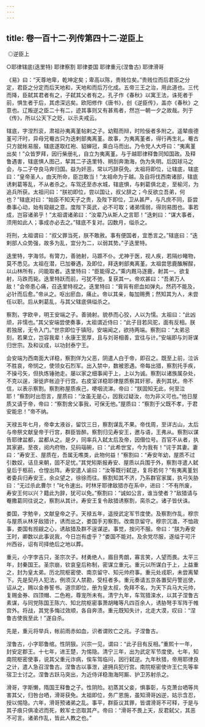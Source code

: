 ```yaml
---
---
---
```

title: 卷一百十二·列传第四十二·逆臣上
---

 ◎逆臣上

○耶律辖底(迭里特) 耶律察割 耶律娄国 耶律重元(涅鲁古) 耶律滑哥

《易》曰：“天尊地卑，乾坤定矣；卑高以陈，贵贱位矣。”贵贱位而后君臣之分定，君臣之分定而后天地和，天地和而后万化成。五帝三王之治，用此道也。三代而降，臣弑其君者有之，子弑其父者有之。孔子作《春秋》以寓王法，诛死者于前，惧生者于后，其虑深远矣。欧阳修作《唐书》，创《逆臣传》，盖亦《春秋》之意也。辽叛逆之臣二十有二，迹其事则又有甚焉者，然岂一朝一夕之故哉。列于《传》，所以公天下之贬，以示夫戒云。

辖底，字涅烈衮，肃祖孙夷离堇帖剌之子。幼黠而辩，时险佞者多附之。遥辇痕德堇可汗时，异母兄罨古只为迭剌部夷离堇。故事，为夷离堇者，得行再生礼。罨古只方就帐易服，辖底遂取红袍、貂蝉冠，乘白马而出。乃令党人大呼曰：“夷离堇出矣！”众皆罗拜，因行柴册礼，自立为夷离堇。与于越耶律释鲁同知国政。及释鲁遇害，辖底惧人图己，挈其二子迭里特、朔刮奔渤海，伪为失明。后因球马之会，与二子夺良马奔归国。益为奸恶，常以巧辞获免。太祖将即位，让辖底，辖底曰：“皇帝圣人，由天所命，臣岂敢当！”太祖命为于越。及自将伐西南诸部，辖底诱剌葛等乱，不从者杀之。车驾还至赤水城，辖底惧，与剌葛俱北走，至榆河，为追兵所获。太祖问曰：“朕初即位，尝以国让，叔父辞之；今反欲立吾弟，何也？”辖底对曰：“始臣不知天子之贵，及陛下即位，卫从甚严，与凡庶不同，臣尝奏事心动，始有窥觎之意。度陛下英武，必不可取；诸弟懦弱，得则易图也。事若成，岂容诸弟乎！”太祖谓诸弟曰：“汝辈乃从斯人之言耶！”迭剌曰：“谋大事者，须用如此人；事成亦必去之。”辖底不复对。囚数月，缢杀之。

将刑，太祖谓曰：“叔父罪当死，朕不敢赦。事有便国者，宜悉言之。”辖底曰：“迭剌部人众势强，故多为乱，宜分为二，以弱其势。”子迭里特。

迭里特，字海邻。有膂力，善驰射，马踬不仆。尤神于医，视人疾，若隔纱睹物，莫不悉见。太祖在潜，已加眷遇，及即位，拜迭剌部夷离堇。太祖尝思鹿醢解酲，以山林所有，问能取者。迭里特曰：“臣能得之。”乘内厩马逐鹿，射其一。欲复射，马跌而毙。迭里特跃而前，弓犹不弛，复获其一。帝欢甚曰：“吾弟万人敌！”会帝患心痛，召迭里特视之。迭里特曰：“膏肓有瘀血如弹丸，然药不能及，必针而后愈。”帝从之。呕出瘀血，痛止。帝以其亲，每加赐赉；然知其为人，未尝任以职。后从剌葛乱，与其父辖底俱缢杀之。

察割，字欧辛，明王安端之子。善骑射。貌恭而心狡，人以为懦。太祖曰：“此凶顽，非懦也。”其父安端尝使奏事，太祖谓近侍曰：“此子目若风驼，面有反相。朕若独居，无令入门。”世宗即位于镇阳，安端闻之，欲持两端。察割曰：“太弟忌刻，若果立，岂容我辈！永康王宽厚，且与刘哥相善，宜往与计。”安端即与刘哥谋归世宗。及和议成，以功封泰宁王。

会安端为西南面大详稳，察割佯为父恶，阴遣人白于帝，即召之。既至上前，泣诉不胜哀，帝悯之，使领女石烈军。出入禁中，数被恩遇。帝每出猎，察割托手疾，不操弓矢，但执炼锤驰走。屡以家之细事闻于上，上以为诚。察割以诸族属杂处，不克以逞，渐徙庐帐迫于行宫。右皮室详稳耶律屋质察其奸邪，表列其状。帝不信，以表示察割。察割称屋质疾己，哽咽流涕。帝曰：“朕固知无此，何至泣耶！”察割时出怨言，屋质曰：“汝虽无是心，因我过疑汝，勿为非义可也。”他日屋质又请于帝，帝曰：“察割舍父事我，可保无他。”屋质曰：“察割于父既不孝，于君安能忠！”帝不纳。

天禄五年七月，帝幸太液谷，留饮三日，察割谋乱不果。帝伐周，至详古山，太后与帝祭文献皇帝于行宫，群臣皆醉。察割归见寿安王，邀与语，王弗从。察割以谋告耶律盆都，盆都从之。是夕，同率兵入弑太后及帝，因僣位号。百官不从者，执其家避。至夜，阅内府物，见码瑙碗，曰：“此希世宝，今为我有！”诧于其妻。妻曰：“寿安王、屋质在，吾属无噍类，此物何益！”察割曰：“寿安年幼，屋质不过引数奴，诘旦来朝，固不足忧。”其党矧斯报寿安、屋质以兵围于外，察割寻遣人弑皇后于柩前，仓惶出阵。寿安遣人谕曰：“汝等既行弑逆，复将若何？”有夷离堇划者委兵归寿安王，余众望之，徐徐而往。察割知其不济，乃系群官家属，执弓矢胁曰：“无过杀此曹尔！”叱令速出。时林牙耶律敌猎亦在系中，进曰：“不有所废，寿安王何以兴？籍此为辞，犹可以免。”察割曰：“诚如公言，谁当使者？”敌猎请与罨撒葛同往说之，察割从其计。寿安王复令敌猎诱察割，脔杀之。诸子皆伏诛。

娄国，字勉辛，文献皇帝之子。天禄五年，遥授武定军节度使。及察割作乱，穆宗与屋质从林牙敌猎计，诱而出之，娄国手刃察割。改南京留守。穆宗沉湎，不恤政事，娄国有觊觎之心，诱敌猎及群不逞谋逆。事觉，按问不服。帝曰：“朕为寿安王时，卿数以此事说我，今日岂有虚乎？”娄国不能对。及余党尽服，遂缢于可汗州西谷，诏有司择绝后之地以葬。

重元，小字孛吉只，圣宗次子。材勇绝人，眉目秀朗，寡言笑，人望而畏。太平三年，封秦国王。圣宗崩，钦哀皇后称制，密谋立重元。重元以所谋白于上，上益重之，封为皇太弟。历北院枢密使、南京留守、知元帅府事。重元处戎职，未尝离辇下。先是契丹人犯法，例须汉人禁勘，受枉者多。重元奏请五京各置契丹警巡使，诏从之，赐以金券誓书。道宗即位，册为皇太叔，免拜不名，为天下兵马大元帅，复赐金券、四顶帽、二色袍，尊宠所未有。清宁九年，车驾猎滦水，以其子涅鲁古素谋，与同党陈国王陈六、知北院枢密事萧胡睹等凡四百余人，诱胁弩手军阵于帷宫外。将战，其党多悔过效顺，各自奔溃。重元既知失计，北走大漠，叹曰：“涅鲁古使我至此！”遂自杀。

先是，重元将举兵，帐前雨赤如血，识者谓败亡之兆。子涅鲁古。

涅鲁古，小字耶鲁绾。性阴狠。兴宗一见，谓曰：“此子目有反相。”重熙十一年，封安定郡王。十七年，进王楚，为惕隐。清宁三年，出为武定军节度使。七年，知南院枢密使事，说其父重元诈病，俟车驾临问，因行弑逆。九年秋猎，帝用耶律良之计，遣人急召涅鲁古。涅鲁古以事泄，遽拥兵犯行宫。南院枢密使许王仁先等率宿卫士讨之。涅鲁古跃马突出，为近侍详稳渤海阿厮、护卫苏射杀之。

滑哥，字斯懒，隋国王释鲁之子。性阴险。初蒸其父妾，惧事彰，与克萧台哂等共害其父，归咎台哂，滑哥获免。太祖即位，务广恩施，虽知滑哥凶逆，姑示含忍，授以惕隐。六年，滑哥预诸弟之乱。事平，群臣议其罪，皆谓滑哥不可释，于是与其子痕只俱凌迟而死，敕军士恣取其产。帝曰：“滑哥不畏上天，反君弑父，其恶不可言。诸弟作乱，皆此人教之也。”

